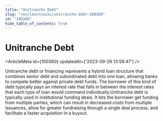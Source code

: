 ```yaml
---
title: "Unitranche Debt"
slug: "/en/learn/wiki/unitranche-debt-100360"
id: "100360"
hide_table_of_contents: true
---
```



# Unitranche Debt

<ArticleMeta id={100360} updatedAt={'2023-09-26 13:58:47'} />
<div className='border-solid border-b border-t-0 my-4 border-[var(--ifm-color-gray-300)]' />

Unitranche debt or financing represents a hybrid loan structure that combines senior debt and subordinated debt into one loan, allowing banks to compete better against private debt funds. The borrower of this kind of debt typically pays an interest rate that falls in between the interest rates that each type of loan would command individually.Unitranche debt is typically used in institutional funding deals. It lets the borrower get funding from multiple parties, which can result in decreased costs from multiple issuances, allow for greater fundraising through a single deal process, and facilitate a faster acquisition in a buyout.
